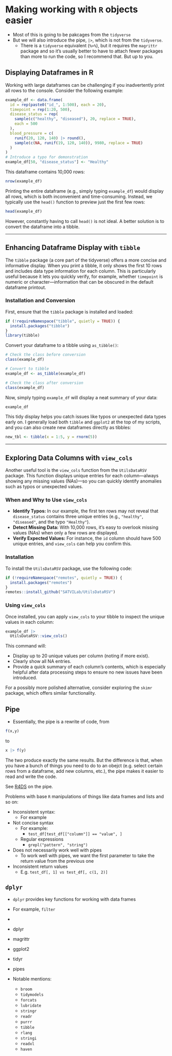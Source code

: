 # Making working with `R` objects easier

- Most of this is going to be pakcages from the `tidyverse`
- But we will also introduce the pipe, `|>`, which is not from the `tidyverse`.
  - There is a `tidyverse` equivalent (`%>%`), but it requires the `magrittr` package and so it's usually better to have to attach fewer packages than more to run the code, so I recommend that. But up to you.

## Displaying Dataframes in R

Working with large dataframes can be challenging if you inadvertently print all rows to the console. Consider the following example:

```r
example_df <- data.frame(
  id = rep(paste0("id_", 1:500), each = 20),
  timepoint = rep(1:20, 500),
  disease_status = rep(
    sample(c("healthy", "diseased"), 20, replace = TRUE),
    each = 500
  ),
  blood_pressure = c(
    runif(20, 120, 140) |> round(),
    sample(c(NA, runif(19, 120, 140)), 9980, replace = TRUE)
  )
)
# Introduce a typo for demonstration
example_df[50, "disease_status"] <- "Healthy"
```

This dataframe contains 10,000 rows:

```r
nrow(example_df)
```

Printing the entire dataframe (e.g., simply typing `example_df`) would display all rows, which is both inconvenient and time-consuming. Instead, we typically use the `head()` function to preview just the first few rows:

```r
head(example_df)
```

However, constantly having to call `head()` is not ideal. A better solution is to convert the dataframe into a tibble.

---

## Enhancing Dataframe Display with `tibble`

The `tibble` package (a core part of the tidyverse) offers a more concise and informative display. When you print a tibble, it only shows the first 10 rows and includes data type information for each column. This is particularly useful because it lets you quickly verify, for example, whether `timepoint` is numeric or character—information that can be obscured in the default dataframe printout.

### Installation and Conversion

First, ensure that the `tibble` package is installed and loaded:

```r
if (!requireNamespace("tibble", quietly = TRUE)) {
  install.packages("tibble")
}
library(tibble)
```

Convert your dataframe to a tibble using `as_tibble()`:

```r
# Check the class before conversion
class(example_df)

# Convert to tibble
example_df <- as_tibble(example_df)

# Check the class after conversion
class(example_df)
```

Now, simply typing `example_df` will display a neat summary of your data:

```r
example_df
```

This tidy display helps you catch issues like typos or unexpected data types early on. I generally load both `tibble` and `ggplot2` at the top of my scripts, and you can also create new dataframes directly as tibbles:

```r
new_tbl <- tibble(x = 1:5, y = rnorm(5))
```

---

## Exploring Data Columns with `view_cols`

Another useful tool is the `view_cols` function from the `UtilsDataRSV` package. This function displays unique entries for each column—always showing any missing values (NAs)—so you can quickly identify anomalies such as typos or unexpected values.

### When and Why to Use `view_cols`

- **Identify Typos:** In our example, the first ten rows may not reveal that `disease_status` contains three unique entries (e.g., `"healthy"`, `"diseased"`, and the typo `"Healthy"`).
- **Detect Missing Data:** With 10,000 rows, it’s easy to overlook missing values (NAs) when only a few rows are displayed.
- **Verify Expected Values:** For instance, the `id` column should have 500 unique entries, and `view_cols` can help you confirm this.

### Installation

To install the `UtilsDataRSV` package, use the following code:

```r
if (!requireNamespace("remotes", quietly = TRUE)) {
  install.packages("remotes")
}
remotes::install_github("SATVILab/UtilsDataRSV")
```

### Using `view_cols`

Once installed, you can apply `view_cols` to your tibble to inspect the unique values in each column:

```r
example_df |>
  UtilsDataRSV::view_cols()
```

This command will:

- Display up to 20 unique values per column (noting if more exist).
- Clearly show all NA entries.
- Provide a quick summary of each column’s contents, which is especially helpful after data processing steps to ensure no new issues have been introduced.

For a possibly more polished alternative, consider exploring the `skimr` package, which offers similar functionality.

## Pipe

- Essentially, the pipe is a rewrite of code, from

```r
f(x,y)
```

to 

```r
x |> f(y)
```

The two produce exactly the same results.
But the difference is that, when you have a bunch of things you need to do to an obejct (e.g. select certain rows from a dataframe, add new columns, etc.), the pipe makes it easier to read and write the code.

See [R4DS](https://r4ds.hadley.nz/data-transform.html#sec-the-pipe) on the pipe.

Problems with base `R` manipulations of things like data frames and lists and so on:

- Inconsistent syntax:
  - For example
- Not concise syntax
  - For example:
    - `test_df[test_df[["column"]] == "value", ]`
  - Regular expressions
    - `grepl("pattern", "string")`
- Does not necessarily work well with pipes
  - To work well with pipes, we want the first parameter to take the return value from the previous one
- Inconsistent return values
  - E.g. `test_df[, 1] vs test_df[, c(1, 2)]`

## `dplyr`

- `dplyr` provides key functions for working with data frames
- For example, `filter`

- 

- dplyr
- magrittr
- ggplot2
- tidyr
- pipes
- Notable mentions:
  - `broom`
  - `tidymodels`
  - `forcats`
  - `lubridate`
  - `stringr`
  - `readr`
  - `purrr`
  - `tibble`
  - `rlang`
  - `stringi`
  - `readxl`
  - `haven`
